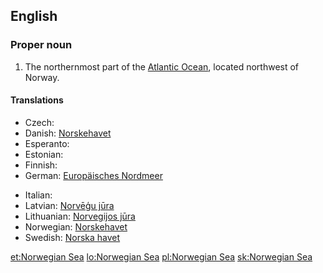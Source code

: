 ==English==

===Proper noun===
{{en-proper noun}}

# The northernmost part of the [[Atlantic Ocean]], located northwest of Norway.

====Translations====
{{trans-top|part of the Atlantic}}
* Czech: {{t+|cs|Norské moře|n}}
* Danish: [[Norskehavet]] {{n}}
* Esperanto: {{t-|eo|Norvega Maro}}
* Estonian: {{t-|et|Norra meri}}
* Finnish: {{t-|fi|Norjanmeri}}
* German: [[Europäisches Nordmeer]] {{n}}
{{trans-mid}}
* Italian: {{t|it|Mar di Norvegia}}
* Latvian: [[Norvēģu jūra]]
* Lithuanian: [[Norvegijos jūra]]
* Norwegian: [[Norskehavet]] {{n}}
* Swedish: [[Norska havet]] {{n}}
{{trans-bottom}}

[[et:Norwegian Sea]]
[[lo:Norwegian Sea]]
[[pl:Norwegian Sea]]
[[sk:Norwegian Sea]]